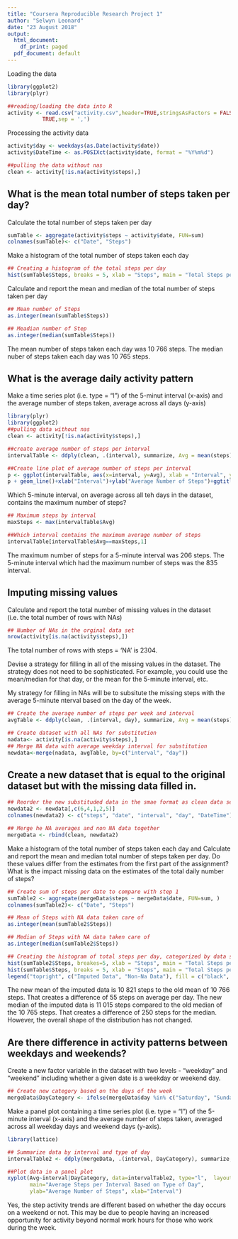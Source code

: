 ```yaml
---
title: "Coursera Reproducible Research Project 1"
author: "Selwyn Leonard"
date: "23 August 2018"
output:
  html_document:
    df_print: paged
  pdf_document: default
---
```


Loading the data
``` r
library(ggplot2)
library(plyr)

##reading/loading the data into R
activity <- read.csv("activity.csv",header=TRUE,stringsAsFactors = FALSE,strip.white = 
           TRUE,sep = ',')
```

Processing the activity data
```r
activity$day <- weekdays(as.Date(activity$date))
activity$DateTime <- as.POSIXct(activity$date, format = "%Y%m%d")

##pulling the data without nas
clean <- activity[!is.na(activity$steps),]
```

## What is the mean total number of steps taken per day?

Calculate the total number of steps taken per day
```r
sumTable <- aggregate(activity$steps ~ activity$date, FUN=sum)
colnames(sumTable)<- c("Date", "Steps")
```

Make a histogram of the total number of steps taken each day
```r
## Creating a histogram of the total steps per day
hist(sumTable$Steps, breaks = 5, xlab = "Steps", main = "Total Steps per Day")
```

Calculate and report the mean and median of the total number of steps taken per day
```r
## Mean number of Steps
as.integer(mean(sumTable$Steps))
```

```r
## Meadian number of Step
as.integer(median(sumTable$Steps))
```

The mean number of steps taken each day was 10 766 steps.
The median nuber of steps taken each day was 10 765 steps.

## What is the average daily activity pattern
Make a time series plot (i.e. type = "l") of the 5-minut interval (x-axis) and the average number of steps taken, average across all days (y-axis)

```r
library(plyr)
library(ggplot2)
##pulling data without nas
clean <- activity[!is.na(activity$steps),]

##create average number of steps per interval
intervalTable <- ddply(clean, .(interval), summarize, Avg = mean(steps))

##Create line plot of average number of steps per interval
p <- ggplot(intervalTable, aes(x=interval, y=Avg), xlab = "Interval", ylab="Average Number of Steps")
p + geom_line()+xlab("Interval")+ylab("Average Number of Steps")+ggtitle("Average Number of Steps per Interval")
```

Which 5-minute interval, on average across all teh days in the dataset, contains the maximum number of steps?
```r
## Maximum steps by interval
maxSteps <- max(intervalTable$Avg)

##Which interval contains the maximum average number of steps
intervalTable[intervalTable$Avg==maxSteps,1]
```

The maximum number of steps for a 5-minute interval was 206 steps.
The 5-minute interval which had the maximum number of steps was the 835 interval.

## Imputing missing values
Calculate and report the total number of missing values in the dataset (i.e. the total number of rows with NAs)

```r
## Number of NAs in the orginal data set
nrow(activity[is.na(activity$steps),])
```

The total number of rows with steps = 'NA' is 2304.

Devise a strategy for filling in all of the missing values in the dataset. The strategy does not need to be sophisticated. For example, you could use the mean/median for that day, or the mean for the 5-minute interval, etc.

My strategy for filling in NAs will be to subsitute the missing steps with the average 5-minute nterval based on the day of the week.
```r
## Create the average number of steps per week and interval
avgTable <- ddply(clean, .(interval, day), summarize, Avg = mean(steps))

## Create dataset with all NAs for substitution
nadata<- activity[is.na(activity$steps),]
## Merge NA data with average weekday interval for substitution
newdata<-merge(nadata, avgTable, by=c("interval", "day"))
```

## Create a new dataset that is equal to the original dataset but with the missing data filled in.
```r
## Reorder the new substituded data in the smae format as clean data set
newdata2 <- newdata[,c(6,4,1,2,5)]
colnames(newdata2) <- c("steps", "date", "interval", "day", "DateTime")

## Merge he NA averages and non NA data together
mergeData <- rbind(clean, newdata2)
```

Make a histogram of the total number of steps taken each day and Calculate and report the mean and median total number of steps taken per day. Do these values differ from the estimates from the first part of the assignment? What is the impact missing data on the estimates of the total daily number of steps?

```r
## Create sum of steps per date to compare with step 1
sumTable2 <- aggregate(mergeData$steps ~ mergeData$date, FUN=sum, )
colnames(sumTable2)<- c("Date", "Steps")

## Mean of Steps with NA data taken care of
as.integer(mean(sumTable2$Steps))
```

```r
## Median of Steps with NA data taken care of
as.integer(median(sumTable2$Steps))
```

```r
## Creating the histogram of total steps per day, categorized by data set to show impact
hist(sumTable2$Steps, breakes=5, xlab = "Steps", main = "Total Steps per Day with NAs Fixed", col = "Black")
hist(sumTable$Steps, breaks = 5, xlab = "Steps", main = "Total Steps per Day with NAs Fixed", col = "Grey", add=T)
legend("topright", c("Imputed Data", "Non-Na Data"), fill = c("black", "grey"))
```

The new mean of the imputed data is 10 821 steps to the old mean of 10 766 steps. That creates a difference of 55 steps on average per day. 
The new median of the imputed data is 11 015 steps compared to the old median of the 10 765 steps. That creates a difference of 250 steps for the median.
However, the overall shape of the distribution has not changed.

## Are there difference in activity patterns between weekdays and weekends?

Create a new factor variable in the dataset with two levels - "weekday" and "weekend" including whether a given date is a weekday or weekend day.
```r
## Create new category based on the days of the week
mergeData$DayCategory <- ifelse(mergeData$day %in% c("Saturday", "Sunday"), "Weekend", "Weekday")
```

Make a panel plot containing a time series plot (i.e. type = "l") of the 5-minute interval (x-axis) and the average number of steps taken, averaged across all weekday days and weekend days (y-axis).
```r
library(lattice)
```

```r
## Summarize data by interval and type of day
intervalTable2 <- ddply(mergeData, .(interval, DayCategory), summarize, Avg = mean(steps))

##Plot data in a panel plot
xyplot(Avg~interval|DayCategory, data=intervalTable2, type="l",  layout = c(1,2),
       main="Average Steps per Interval Based on Type of Day", 
       ylab="Average Number of Steps", xlab="Interval")
```

Yes, the step activity trends are different based on whether the day occurs on a weekend or not. This may be due to people having an increased opportunity for activity beyond normal work hours for those who work during the week.